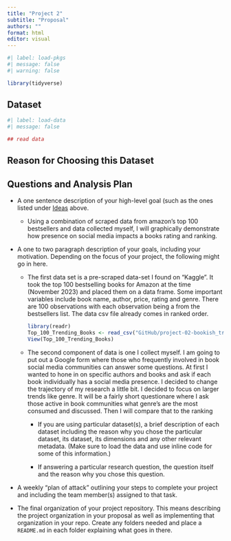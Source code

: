 ```yaml
---
title: "Project 2"
subtitle: "Proposal"
authors: ""
format: html
editor: visual
---
```


```r
#| label: load-pkgs
#| message: false
#| warning: false

library(tidyverse)
```

## Dataset

```r
#| label: load-data
#| message: false

## read data 
```

## Reason for Choosing this Dataset

## Questions and Analysis Plan

-   A one sentence description of your high-level goal (such as the ones listed under [Ideas](https://aallorant.github.io/math241s24/project-2-instructions.html#ideas) above.

    -   Using a combination of scraped data from amazon's top 100 bestsellers and data collected myself, I will graphically demonstrate how presence on social media impacts a books rating and ranking.

-   A one to two paragraph description of your goals, including your motivation. Depending on the focus of your project, the following might go in here.

    -   The first data set is a pre-scraped data-set I found on "Kaggle". It took the top 100 bestselling books for Amazon at the time (November 2023) and placed them on a data frame. Some important variables include book name, author, price, rating and genre. There are 100 observations with each observation being a from the bestsellers list. The data csv file already comes in ranked order.

        ```r
        library(readr)
        Top_100_Trending_Books <- read_csv("GitHub/project-02-bookish_trends/Top-100 Trending Books.csv")
        View(Top_100_Trending_Books)
        ```

    -   The second component of data is one I collect myself. I am going to put out a Google form where those who frequently involved in book social media communities can answer some questions. At first I wanted to hone in on specific authors and books and ask if each book individually has a social media presence. I decided to change the trajectory of my research a little bit. I decided to focus on larger trends like genre. It will be a fairly short questionare where I ask those active in book communities what genre's are the most consumed and discussed. Then I will compare that to the ranking

        -   If you are using particular dataset(s), a brief description of each dataset including the reason why you chose the particular dataset, its dataset, its dimensions and any other relevant metadata. (Make sure to load the data and use inline code for some of this information.)

        -   If answering a particular research question, the question itself and the reason why you chose this question.

-   A weekly “plan of attack” outlining your steps to complete your project and including the team member(s) assigned to that task.

-   The final organization of your project repository. This means describing the project organization in your proposal as well as implementing that organization in your repo. Create any folders needed and place a `README.md` in each folder explaining what goes in there.
